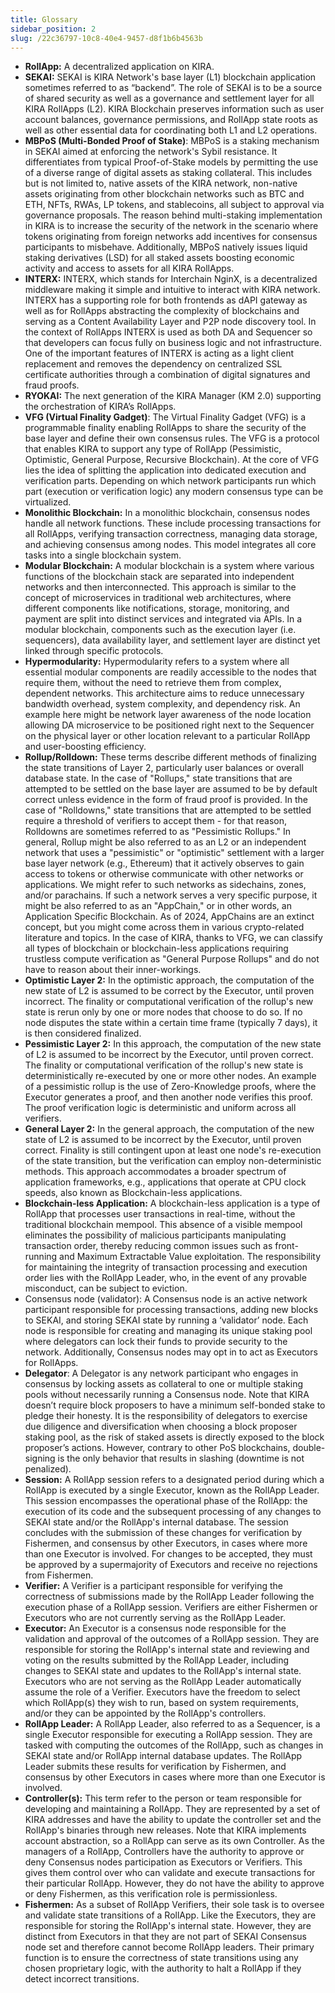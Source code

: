 ```yaml
---
title: Glossary
sidebar_position: 2
slug: /22c36797-10c8-40e4-9457-d8f1b6b4563b
---
```




- **RollApp:** A decentralized application on KIRA.
- **SEKAI:** SEKAI is KIRA Network's base layer (L1) blockchain application sometimes referred to as “backend”. The role of SEKAI is to be a source of shared security as well as a governance and settlement layer for all KIRA RollApps (L2). KIRA Blockchain preserves information such as user account balances, governance permissions, and RollApp state roots as well as other essential data for coordinating both L1 and L2 operations.
- **MBPoS (Multi-Bonded Proof of Stake)**: MBPoS is a staking mechanism in SEKAI aimed at enforcing the network's Sybil resistance. It differentiates from typical Proof-of-Stake models by permitting the use of a diverse range of digital assets as staking collateral. This includes but is not limited to, native assets of the KIRA network, non-native assets originating from other blockchain networks such as BTC and ETH, NFTs, RWAs, LP tokens, and stablecoins, all subject to approval via governance proposals. The reason behind multi-staking implementation in KIRA is to increase the security of the network in the scenario where tokens originating from foreign networks add incentives for consensus participants to misbehave. Additionally, MBPoS natively issues liquid staking derivatives (LSD) for all staked assets boosting economic activity and access to assets for all KIRA RollApps.
- **INTERX:** INTERX, which stands for Interchain NginX, is a decentralized middleware making it simple and intuitive to interact with KIRA network. INTERX has a supporting role for both frontends as dAPI gateway as well as for RollApps abstracting the complexity of blockchains and serving as a Content Availability Layer and P2P node discovery tool. In the context of RollApps INTERX is used as both DA and Sequencer so that developers can focus fully on business logic and not infrastructure. One of the important features of INTERX is acting as a light client replacement and removes the dependency on centralized SSL certificate authorities through a combination of digital signatures and fraud proofs.
- **RYOKAI:** The next generation of the KIRA Manager (KM 2.0) supporting the orchestration of KIRA’s RollApps.
- **VFG (Virtual Finality Gadget)**: The Virtual Finality Gadget (VFG) is a programmable finality enabling RollApps to share the security of the base layer and define their own consensus rules. The VFG is a protocol that enables KIRA to support any type of RollApp (Pessimistic, Optimistic, General Purpose, Recursive Blockchain). At the core of VFG lies the idea of splitting the application into dedicated execution and verification parts. Depending on which network participants run which part (execution or verification logic) any modern consensus type can be virtualized.
- **Monolithic Blockchain:** In a monolithic blockchain, consensus nodes handle all network functions. These include processing transactions for all RollApps, verifying transaction correctness, managing data storage, and achieving consensus among nodes. This model integrates all core tasks into a single blockchain system.
- **Modular Blockchain:** A modular blockchain is a system where various functions of the blockchain stack are separated into independent networks and then interconnected. This approach is similar to the concept of microservices in traditional web architectures, where different components like notifications, storage, monitoring, and payment are split into distinct services and integrated via APIs. In a modular blockchain, components such as the execution layer (i.e. sequencers), data availability layer, and settlement layer are distinct yet linked through specific protocols.
- **Hypermodularity:** Hypermodularity refers to a system where all essential modular components are readily accessible to the nodes that require them, without the need to retrieve them from complex, dependent networks. This architecture aims to reduce unnecessary bandwidth overhead, system complexity, and dependency risk. An example here might be network layer awareness of the node location allowing DA microservice to be positioned right next to the Sequencer on the physical layer or other location relevant to a particular RollApp and user-boosting efficiency.
- **Rollup/Rolldown:** These terms describe different methods of finalizing the state transitions of Layer 2, particularly user balances or overall database state. In the case of "Rollups," state transitions that are attempted to be settled on the base layer are assumed to be by default correct unless evidence in the form of fraud proof is provided. In the case of "Rolldowns," state transitions that are attempted to be settled require a threshold of verifiers to accept them - for that reason, Rolldowns are sometimes referred to as "Pessimistic Rollups." In general, Rollup might be also referred to as an L2 or an independent network that uses a "pessimistic" or "optimistic" settlement with a larger base layer network (e.g., Ethereum) that it actively observes to gain access to tokens or otherwise communicate with other networks or applications. We might refer to such networks as sidechains, zones, and/or parachains. If such a network serves a very specific purpose, it might be also referred to as an "AppChain," or in other words, an Application Specific Blockchain. As of 2024, AppChains are an extinct concept, but you might come across them in various crypto-related literature and topics. In the case of KIRA, thanks to VFG, we can classify all types of blockchain or blockchain-less applications requiring trustless compute verification as "General Purpose Rollups" and do not have to reason about their inner-workings.
- **Optimistic Layer 2:** In the optimistic approach, the computation of the new state of L2 is assumed to be correct by the Executor, until proven incorrect. The finality or computational verification of the rollup's new state is rerun only by one or more nodes that choose to do so. If no node disputes the state within a certain time frame (typically 7 days), it is then considered finalized.
- **Pessimistic Layer 2:** In this approach, the computation of the new state of L2 is assumed to be incorrect by the Executor, until proven correct. The finality or computational verification of the rollup's new state is deterministically re-executed by one or more other nodes. An example of a pessimistic rollup is the use of Zero-Knowledge proofs, where the Executor generates a proof, and then another node verifies this proof. The proof verification logic is deterministic and uniform across all verifiers.
- **General Layer 2:** In the general approach, the computation of the new state of L2 is assumed to be incorrect by the Executor, until proven correct. Finality is still contingent upon at least one node's re-execution of the state transition, but the verification can employ non-deterministic methods. This approach accommodates a broader spectrum of application frameworks, e.g., applications that operate at CPU clock speeds, also known as Blockchain-less applications.
- **Blockchain-less Application:** A blockchain-less application is a type of RollApp that processes user transactions in real-time, without the traditional blockchain mempool. This absence of a visible mempool eliminates the possibility of malicious participants manipulating transaction order, thereby reducing common issues such as front-running and Maximum Extractable Value exploitation. The responsibility for maintaining the integrity of transaction processing and execution order lies with the RollApp Leader, who, in the event of any provable misconduct, can be subject to eviction.
- Consensus node (validator): A Consensus node is an active network participant responsible for processing transactions, adding new blocks to SEKAI, and storing SEKAI state by running a ‘validator’ node. Each node is responsible for creating and managing its unique staking pool where delegators can lock their funds to provide security to the network. Additionally, Consensus nodes may opt in to act as Executors for RollApps.
- **Delegator**: A Delegator is any network participant who engages in consensus by locking assets as collateral to one or multiple staking pools without necessarily running a Consensus node. Note that KIRA doesn’t require block proposers to have a minimum self-bonded stake to pledge their honesty. It is the responsibility of delegators to exercise due diligence and diversification when choosing a block proposer staking pool, as the risk of staked assets is directly exposed to the block proposer’s actions. However, contrary to other PoS blockchains, double-signing is the only behavior that results in slashing (downtime is not penalized).
- **Session:** A RollApp session refers to a designated period during which a RollApp is executed by a single Executor, known as the RollApp Leader. This session encompasses the operational phase of the RollApp: the execution of its code and the subsequent processing of any changes to SEKAI state and/or the RollApp's internal database. The session concludes with the submission of these changes for verification by Fishermen, and consensus by other Executors, in cases where more than one Executor is involved. For changes to be accepted, they must be approved by a supermajority of Executors and receive no rejections from Fishermen.
- **Verifier:** A Verifier is a participant responsible for verifying the correctness of submissions made by the RollApp Leader following the execution phase of a RollApp session. Verifiers are either Fishermen or Executors who are not currently serving as the RollApp Leader.
- **Executor:** An Executor is a consensus node responsible for the validation and approval of the outcomes of a RollApp session. They are responsible for storing the RollApp's internal state and reviewing and voting on the results submitted by the RollApp Leader, including changes to SEKAI state and updates to the RollApp's internal state. Executors who are not serving as the RollApp Leader automatically assume the role of a Verifier. Executors have the freedom to select which RollApp(s) they wish to run, based on system requirements, and/or they can be appointed by the RollApp's controllers.
- **RollApp Leader:** A RollApp Leader, also referred to as a Sequencer, is a single Executor responsible for executing a RollApp session. They are tasked with computing the outcomes of the RollApp, such as changes in SEKAI state and/or RollApp internal database updates. The RollApp Leader submits these results for verification by Fishermen, and consensus by other Executors in cases where more than one Executor is involved.
- **Controller(s):** This term refer to the person or team responsible for developing and maintaining a RollApp. They are represented by a set of KIRA addresses and have the ability to update the controller set and the RollApp's binaries through new releases. Note that KIRA implements account abstraction, so a RollApp can serve as its own Controller. As the managers of a RollApp, Controllers have the authority to approve or deny Consensus nodes participation as Executors or Verifiers. This gives them control over who can validate and execute transactions for their particular RollApp. However, they do not have the ability to approve or deny Fishermen, as this verification role is permissionless.
- **Fishermen:** As a subset of RollApp Verifiers, their sole task is to oversee and validate state transitions of a RollApp. Like the Executors, they are responsible for storing the RollApp's internal state. However, they are distinct from Executors in that they are not part of SEKAI Consensus node set and therefore cannot become RollApp leaders. Their primary function is to ensure the correctness of state transitions using any chosen proprietary logic, with the authority to halt a RollApp if they detect incorrect transitions.
